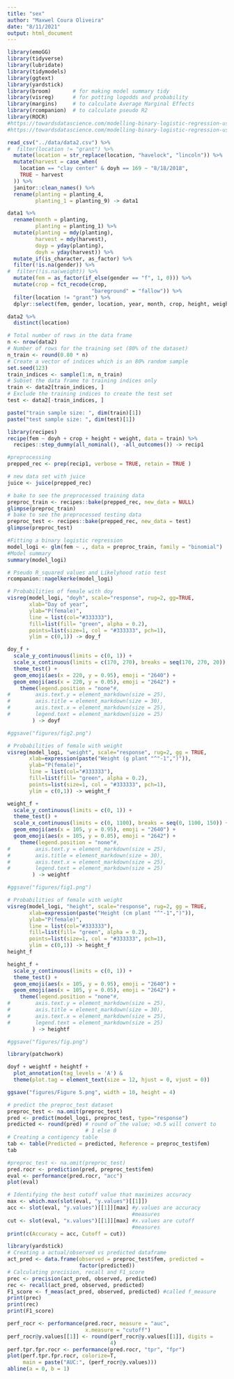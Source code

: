 ```yaml
---
title: "sex"
author: "Maxwel Coura Oliveira"
date: "8/11/2021"
output: html_document
---
```






```r
library(emoGG)
library(tidyverse)
library(lubridate)
library(tidymodels)
library(ggtext)
library(yardstick)
library(broom)       # for making model summary tidy
library(visreg)      # for potting logodds and probability 
library(margins)     # to calculate Average Marginal Effects
library(rcompanion)  # to calculate pseudo R2
library(ROCR) 
#https://towardsdatascience.com/modelling-binary-logistic-regression-using-tidymodels-library-in-r-part-1-c1bdce0ac055
#https://towardsdatascience.com/modelling-binary-logistic-regression-using-r-research-oriented-modelling-and-interpretation-f67b3a954101
```



```r
read_csv("../data/data2.csv") %>% 
#  filter(location != "grant") %>% 
  mutate(location = str_replace(location, "havelock", "lincoln")) %>% 
  mutate(harvest = case_when(
    location == "clay center" & doyh == 169 ~ "8/18/2018",
    TRUE ~ harvest
  )) %>% 
  janitor::clean_names() %>% 
  rename(planting = planting_4,
         planting_1 = planting_9) -> data1
```


```r
data1 %>% 
  rename(month = planting,
         planting = planting_1) %>% 
  mutate(planting = mdy(planting),
         harvest = mdy(harvest),
         doyp = yday(planting),
         doyh = yday(harvest)) %>% 
  mutate_if(is_character, as_factor) %>% 
  filter(!is.na(gender)) %>% 
#  filter(!is.na(weight)) %>% 
  mutate(fem = as_factor(if_else(gender == "f", 1, 0))) %>% 
  mutate(crop = fct_recode(crop, 
                           "bareground" = "fallow")) %>% 
  filter(location != "grant") %>% 
  dplyr::select(fem, gender, location, year, month, crop, height, weight, doyh) -> data2
```

```r
data2 %>% 
  distinct(location)
```


```r
# Total number of rows in the data frame
n <- nrow(data2)
# Number of rows for the training set (80% of the dataset)
n_train <- round(0.80 * n)
# Create a vector of indices which is an 80% random sample
set.seed(123)
train_indices <- sample(1:n, n_train)
# Subset the data frame to training indices only
train <- data2[train_indices, ]
# Exclude the training indices to create the test set
test <- data2[-train_indices, ]
```



```r
paste("train sample size: ", dim(train)[1])
paste("test sample size: ", dim(test)[1])
```


```r
library(recipes)
recipe(fem ~ doyh + crop + height + weight, data = train) %>% 
  recipes::step_dummy(all_nominal(), -all_outcomes()) -> recip1

#preprocessing
prepped_rec <- prep(recip1, verbose = TRUE, retain = TRUE )

# new data set with juice
juice <- juice(prepped_rec)

# bake to see the preprocessed training data
preproc_train <- recipes::bake(prepped_rec, new_data = NULL)
glimpse(preproc_train)
# bake to see the preprocessed testing data
preproc_test <- recipes::bake(prepped_rec, new_data = test)
glimpse(preproc_test)
```


```r
#Fitting a binary logistic regression
model_logi <- glm(fem ~ ., data = preproc_train, family = "binomial")
#Model summary
summary(model_logi)
```



```r
# Pseudo R_squared values and Likelyhood ratio test
rcompanion::nagelkerke(model_logi)
```



```r
# Probabilities of female with doy
visreg(model_logi, "doyh", scale="response", rug=2, gg=TRUE,
       xlab="Day of year",
       ylab="P(female)",
       line = list(col="#333333"),
       fill=list(fill= "green", alpha = 0.2),
       points=list(size=1, col = "#333333", pch=1),
       ylim = c(0,1)) -> doy_f
```


```r
doy_f +
  scale_y_continuous(limits = c(0, 1)) +
  scale_x_continuous(limits = c(170, 270), breaks = seq(170, 270, 20)) +
  theme_test() +
  geom_emoji(aes(x = 220, y = 0.95), emoji = "2640") +
  geom_emoji(aes(x = 220, y = 0.05), emoji = "2642") + 
    theme(legend.position = "none"#,
#        axis.text.y = element_markdown(size = 25),
#        axis.title = element_markdown(size = 30),
#        axis.text.x = element_markdown(size = 25),
#        legend.text = element_markdown(size = 25)
        ) -> doyf

#ggsave("figures/fig2.png")
```


```r
# Probabilities of female with weight
visreg(model_logi, "weight", scale="response", rug=2, gg = TRUE,
       xlab=expression(paste("Weight (g plant "^"-1",")")),
       ylab="P(female)",
       line = list(col="#333333"),
       fill=list(fill= "green", alpha = 0.2),
       points=list(size=1, col = "#333333", pch=1),
       ylim = c(0,1)) -> weight_f
```
```r
weight_f +
  scale_y_continuous(limits = c(0, 1)) +
  theme_test() +
  scale_x_continuous(limits = c(0, 1100), breaks = seq(0, 1100, 150)) +
  geom_emoji(aes(x = 105, y = 0.95), emoji = "2640") +
  geom_emoji(aes(x = 105, y = 0.05), emoji = "2642") +
    theme(legend.position = "none"#,
#        axis.text.y = element_markdown(size = 25),
#        axis.title = element_markdown(size = 30),
#        axis.text.x = element_markdown(size = 25),
#        legend.text = element_markdown(size = 25)
        ) -> weightf

#ggsave("figures/fig1.png")
```


```r
# Probabilities of female with weight
visreg(model_logi, "height", scale="response", rug=2, gg = TRUE,
       xlab=expression(paste("Height (cm plant "^"-1",")")),
       ylab="P(female)",
       line = list(col="#333333"),
       fill=list(fill= "green", alpha = 0.2),
       points=list(size=1, col = "#333333", pch=1),
       ylim = c(0,1)) -> height_f
height_f
```




```r
height_f +
  scale_y_continuous(limits = c(0, 1)) +
  theme_test() +
  geom_emoji(aes(x = 105, y = 0.95), emoji = "2640") +
  geom_emoji(aes(x = 105, y = 0.05), emoji = "2642") +
    theme(legend.position = "none"#,
#        axis.text.y = element_markdown(size = 25),
#        axis.title = element_markdown(size = 30),
#        axis.text.x = element_markdown(size = 25),
#        legend.text = element_markdown(size = 25)
        ) -> heightf

#ggsave("figures/fig.png")
```


```r
library(patchwork)

doyf + weightf + heightf +
  plot_annotation(tag_levels = 'A') & 
  theme(plot.tag = element_text(size = 12, hjust = 0, vjust = 0))

ggsave("figures/Figure 5.png", width = 10, height = 4)
```


```r
# predict the preproc_test dataset
preproc_test <- na.omit(preproc_test)
pred <- predict(model_logi, preproc_test, type="response") 
predicted <- round(pred) # round of the value; >0.5 will convert to 
                         # 1 else 0
# Creating a contigency table
tab <- table(Predicted = predicted, Reference = preproc_test$fem)
tab
```


```r
#preproc_test <- na.omit(preproc_test)
pred.rocr <- prediction(pred, preproc_test$fem)
eval <- performance(pred.rocr, "acc")
plot(eval)
```

```r
# Identifying the best cutoff value that maximizes accuracy
max <- which.max(slot(eval, "y.values")[[1]])
acc <- slot(eval, "y.values")[[1]][max] #y.values are accuracy 
                                        #measures
cut <- slot(eval, "x.values")[[1]][max] #x.values are cutoff 
                                        #measures
print(c(Accuracy = acc, Cutoff = cut))
```

```r
library(yardstick)
# Creating a actual/observed vs predicted dataframe
act_pred <- data.frame(observed = preproc_test$fem, predicted =  
                       factor(predicted))
# Calculating precision, recall and F1_score
prec <- precision(act_pred, observed, predicted)
rec <- recall(act_pred, observed, predicted)
F1_score <- f_meas(act_pred, observed, predicted) #called f_measure
print(prec)
print(rec)
print(F1_score)
```


```r
perf_rocr <- performance(pred.rocr, measure = "auc",
                         x.measure = "cutoff")
perf_rocr@y.values[[1]] <- round(perf_rocr@y.values[[1]], digits = 
                                 4)
perf.tpr.fpr.rocr <- performance(pred.rocr, "tpr", "fpr")
plot(perf.tpr.fpr.rocr, colorize=T, 
     main = paste("AUC:", (perf_rocr@y.values)))
abline(a = 0, b = 1)
```


